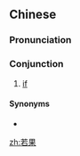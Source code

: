 ==Chinese==
{{zh-forms}}

===Pronunciation===
{{zh-pron
|m=ruòguǒ
|c=joek6 gwo2
|cat=con
}}

===Conjunction===
{{zh-con}}

# {{lb|zh|literary}} [[if]]

====Synonyms====
* {{zh-l|如果}}

[[zh:若果]]